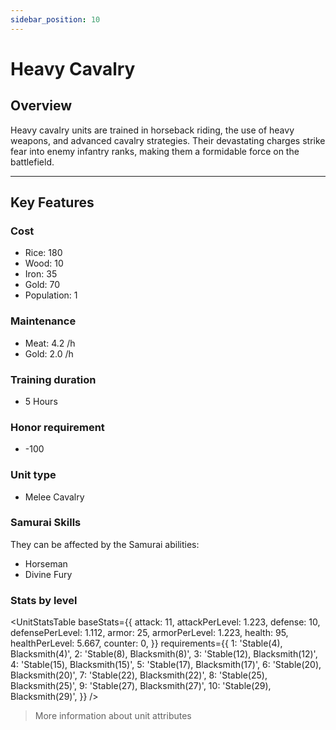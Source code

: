 ```yaml
---
sidebar_position: 10
---
```



# Heavy Cavalry

## Overview

Heavy cavalry units are trained in horseback riding, the use of heavy weapons, and advanced cavalry strategies. Their devastating charges strike fear into enemy infantry ranks, making them a formidable force on the battlefield.

---

## Key Features

### Cost
- Rice: 180
- Wood: 10
- Iron: 35
- Gold: 70
- Population: 1

### Maintenance
- Meat: 4.2 /h
- Gold: 2.0 /h

### Training duration
- 5 Hours

### Honor requirement
- -100

### Unit type
- <Link to="../#melee-cavalry">Melee Cavalry</Link>

### Samurai Skills  
They can be affected by the Samurai abilities:  
- <Link to="../../samurais/reasoning-skills#horseman">Horseman</Link>  
- <Link to="../../samurais/charisma-skills#divine-fury">Divine Fury</Link>

### Stats by level

<UnitStatsTable
  baseStats={{
    attack: 11,
    attackPerLevel: 1.223,
    defense: 10,
    defensePerLevel: 1.112,
    armor: 25,
    armorPerLevel: 1.223,
    health: 95,
    healthPerLevel: 5.667,
    counter: 0,
  }}
  requirements={{
    1: 'Stable(4), Blacksmith(4)',
    2: 'Stable(8), Blacksmith(8)',
    3: 'Stable(12), Blacksmith(12)',
    4: 'Stable(15), Blacksmith(15)',
    5: 'Stable(17), Blacksmith(17)',
    6: 'Stable(20), Blacksmith(20)',
    7: 'Stable(22), Blacksmith(22)',
    8: 'Stable(25), Blacksmith(25)',
    9: 'Stable(27), Blacksmith(27)',
    10: 'Stable(29), Blacksmith(29)',
  }}
/>

> <Link to="../#attributes">More information about unit attributes</Link>
